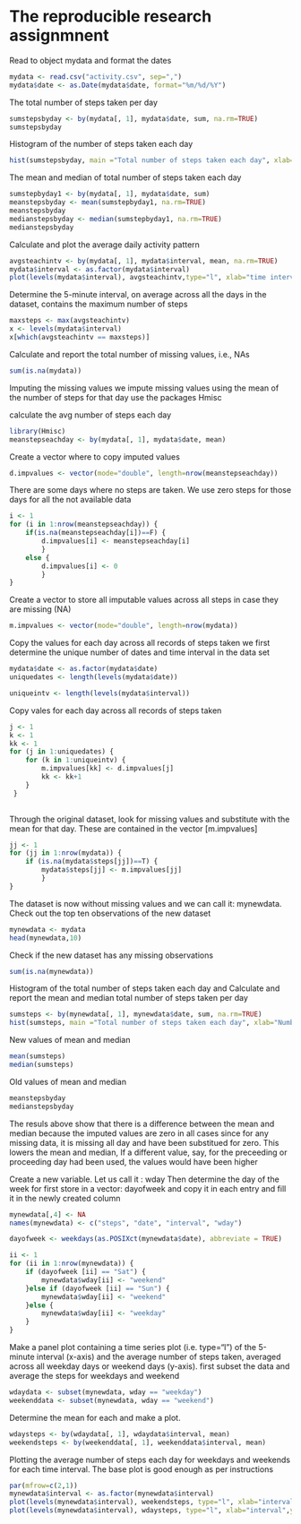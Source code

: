 The reproducible research assignmnent
=====================================
Read to object mydata and format the dates

```{r reading data, echo = TRUE}
mydata <- read.csv("activity.csv", sep=",")
mydata$date <- as.Date(mydata$date, format="%m/%d/%Y")

```

The total number of steps taken per day

```{r, echo=TRUE}
sumstepsbyday <- by(mydata[, 1], mydata$date, sum, na.rm=TRUE)
sumstepsbyday
```

Histogram of the number of steps taken each day

```{r, hist, echo=TRUE}
hist(sumstepsbyday, main ="Total number of steps taken each day", xlab="Number of steps", ylab="Frequency", breaks=10)
```

The mean and median of total number of steps taken each day

```{r mean and median, echo=TRUE}

sumstepbyday1 <- by(mydata[, 1], mydata$date, sum)
meanstepsbyday <- mean(sumstepbyday1, na.rm=TRUE)
meanstepsbyday 
medianstepsbyday <- median(sumstepbyday1, na.rm=TRUE)
medianstepsbyday

```

Calculate and plot the average daily activity pattern

```{r avg daily pattern activity, echo=TRUE}

avgsteachintv <- by(mydata[, 1], mydata$interval, mean, na.rm=TRUE)
mydata$interval <- as.factor(mydata$interval)
plot(levels(mydata$interval), avgsteachintv,type="l", xlab="time interval", ylab="average no of steps each inverval")

```

Determine the 5-minute interval, on average across all the days in the dataset, contains the maximum number of steps

```{r the interval with the max number of steps, echo=TRUE}

maxsteps <- max(avgsteachintv)
x <- levels(mydata$interval)
x[which(avgsteachintv == maxsteps)]
```

Calculate and report the total number of missing values, i.e., NAs

```{r, echo=TRUE}
sum(is.na(mydata))
```


Imputing the missing values
we impute missing values using the mean of the number of steps for that day
use the packages Hmisc


calculate the avg number of steps each day

```{r there are 61 days, echo=TRUE}

library(Hmisc)
meanstepseachday <- by(mydata[, 1], mydata$date, mean)
```

Create a vector where to copy imputed values

```{r, echo=TRUE}

d.impvalues <- vector(mode="double", length=nrow(meanstepseachday))

```

There are some days where no steps are taken. We use zero steps for those days for all the not available data

```{r, echo=TRUE}
i <- 1
for (i in 1:nrow(meanstepseachday)) {
	if(is.na(meanstepseachday[i])==F) {
		d.impvalues[i] <- meanstepseachday[i] 
		}
	else {
		d.impvalues[i] <- 0
		}
}
```

Create a vector to store all imputable values across all steps in case they are missing (NA)

```{r, echo=TRUE}
m.impvalues <- vector(mode="double", length=nrow(mydata))

```

Copy the values for each day across all records of steps taken
we first determine the unique number of dates and time interval in the data set

```{r, echo=TRUE}

mydata$date <- as.factor(mydata$date)
uniquedates <- length(levels(mydata$date))

uniqueintv <- length(levels(mydata$interval))
```

Copy vales for each day across all records of steps taken

```{r, echo=TRUE}
j <- 1
k <- 1
kk <- 1
for (j in 1:uniquedates) {
	for (k in 1:uniqueintv) {
		m.impvalues[kk] <- d.impvalues[j]
		kk <- kk+1
	}
 }
 
```

Through the original dataset, look for missing values and substitute with the mean for that day. These are contained in the vector [m.impvalues]

```{r, echo=TRUE}

jj <- 1
for (jj in 1:nrow(mydata)) {
	if (is.na(mydata$steps[jj])==T) {
		mydata$steps[jj] <- m.impvalues[jj]
		}
}
```

The dataset is now without missing values and we can call it: mynewdata. Check out the top ten observations of the new dataset

```{r, echo=TRUE}
mynewdata <- mydata
head(mynewdata,10)

```

Check if the new dataset has any missing observations

```{r, echo=TRUE}
sum(is.na(mynewdata))
```

Histogram of the total number of steps taken each day and Calculate and report the mean and median total number of steps taken per day


```{r the total number of steps each day and histogram of it, echo=TRUE}
sumsteps <- by(mynewdata[, 1], mynewdata$date, sum, na.rm=TRUE)
hist(sumsteps, main ="Total number of steps taken each day", xlab="Number of steps", ylab="Frequency", breaks=10)
```

New values of mean and median

```{r, echo=TRUE}
mean(sumsteps)
median(sumsteps)

```

Old values of mean and median

```{r, echo=TRUE}
meanstepsbyday
medianstepsbyday

```

The resuls above show that there is a difference between the mean and median because the imputed values are zero in all cases since for any missing data, it is missing all day and have been substitued for zero. This lowers the mean and median, If a different value, say, for the preceeding or proceeding day had been used, the values would have been higher


Create a new variable. Let us call it : wday
Then determine the day of the week for 
first store in a vector: dayofweek and copy it in
each entry and fill it in the newly created column

```{r the new variable is created in the object mynewdata and called: wday, echo=TRUE}
mynewdata[,4] <- NA
names(mynewdata) <- c("steps", "date", "interval", "wday")

dayofweek <- weekdays(as.POSIXct(mynewdata$date), abbreviate = TRUE)

ii <- 1
for (ii in 1:nrow(mynewdata)) {
	if (dayofweek [ii] == "Sat") {
		mynewdata$wday[ii] <- "weekend"
	}else if (dayofweek [ii] == "Sun") {
		mynewdata$wday[ii] <- "weekend"
	}else {
		mynewdata$wday[ii] <- "weekday"
	}
}

```


Make a panel plot containing a time series plot (i.e. type="l") of the 5-minute interval (x-axis) and the average number of steps taken, averaged across all weekday days or weekend days (y-axis). 
first subset the data and average the steps for weekdays and weekend

```{r, echo=TRUE}

wdaydata <- subset(mynewdata, wday == "weekday")
weekenddata <- subset(mynewdata, wday == "weekend")
```

Determine the mean for each and make a plot. 

```{r, echo=TRUE}
wdaysteps <- by(wdaydata[, 1], wdaydata$interval, mean)
weekendsteps <- by(weekenddata[, 1], weekenddata$interval, mean)
```

Plotting the average number of steps each day for weekdays and weekends for each time interval. The base plot is good enough as per instructions

```{r, echo=TRUE}
par(mfrow=c(2,1))
mynewdata$interval <- as.factor(mynewdata$interval)
plot(levels(mynewdata$interval), weekendsteps, type="l", xlab="interval",ylab="daily avg no of steps",main="weekend",col="blue")
plot(levels(mynewdata$interval), wdaysteps, type="l", xlab="interval",ylab="daily avg no of steps",main="weekday",col="blue")

```







